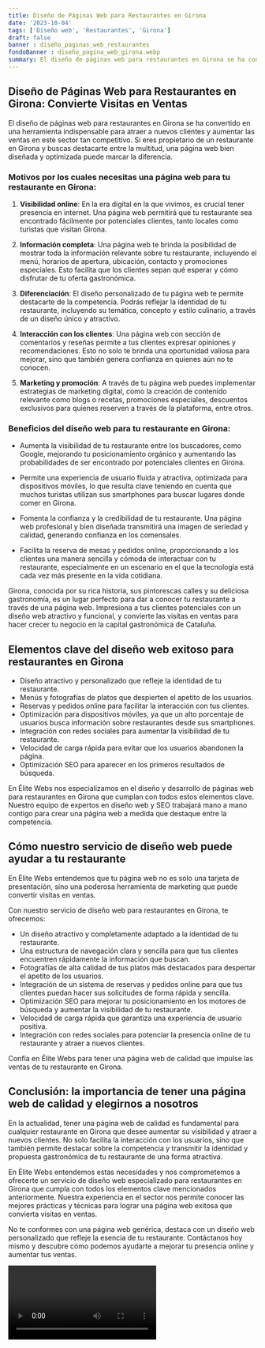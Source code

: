 ```yaml
---
title: Diseño de Páginas Web para Restaurantes en Girona
date: '2023-10-04'
tags: ['Diseño web', 'Restaurantes', 'Girona']
draft: false
banner : diseño_paginas_web_restaurantes
fondoBanner : diseño_pagina_web_girona.webp
summary: El diseño de páginas web para restaurantes en Girona se ha convertido en una herramienta indispensable para atraer a nuevos clientes y aumentar las ventas en este sector tan competitivo. Si eres propietario de un restaurante en Girona y buscas destacarte entre la multitud, una página web bien diseñada y optimizada puede marcar la diferencia.
---
```


## Diseño de Páginas Web para Restaurantes en Girona: Convierte Visitas en Ventas

El diseño de páginas web para restaurantes en Girona se ha convertido en una herramienta indispensable para atraer a nuevos clientes y aumentar las ventas en este sector tan competitivo. Si eres propietario de un restaurante en Girona y buscas destacarte entre la multitud, una página web bien diseñada y optimizada puede marcar la diferencia.

### Motivos por los cuales necesitas una página web para tu restaurante en Girona:

1. **Visibilidad online**: En la era digital en la que vivimos, es crucial tener presencia en internet. Una página web permitirá que tu restaurante sea encontrado fácilmente por potenciales clientes, tanto locales como turistas que visitan Girona.

2. **Información completa**: Una página web te brinda la posibilidad de mostrar toda la información relevante sobre tu restaurante, incluyendo el menú, horarios de apertura, ubicación, contacto y promociones especiales. Esto facilita que los clientes sepan qué esperar y cómo disfrutar de tu oferta gastronómica.

3. **Diferenciación**: El diseño personalizado de tu página web te permite destacarte de la competencia. Podrás reflejar la identidad de tu restaurante, incluyendo su temática, concepto y estilo culinario, a través de un diseño único y atractivo.

4. **Interacción con los clientes**: Una página web con sección de comentarios y reseñas permite a tus clientes expresar opiniones y recomendaciones. Esto no solo te brinda una oportunidad valiosa para mejorar, sino que también genera confianza en quienes aún no te conocen.

5. **Marketing y promoción**: A través de tu página web puedes implementar estrategias de marketing digital, como la creación de contenido relevante como blogs o recetas, promociones especiales, descuentos exclusivos para quienes reserven a través de la plataforma, entre otros.

### Beneficios del diseño web para tu restaurante en Girona:

- Aumenta la visibilidad de tu restaurante entre los buscadores, como Google, mejorando tu posicionamiento orgánico y aumentando las probabilidades de ser encontrado por potenciales clientes en Girona.

- Permite una experiencia de usuario fluida y atractiva, optimizada para dispositivos móviles, lo que resulta clave teniendo en cuenta que muchos turistas utilizan sus smartphones para buscar lugares donde comer en Girona.

- Fomenta la confianza y la credibilidad de tu restaurante. Una página web profesional y bien diseñada transmitirá una imagen de seriedad y calidad, generando confianza en los comensales.

- Facilita la reserva de mesas y pedidos online, proporcionando a los clientes una manera sencilla y cómoda de interactuar con tu restaurante, especialmente en un escenario en el que la tecnología está cada vez más presente en la vida cotidiana.

Girona, conocida por su rica historia, sus pintorescas calles y su deliciosa gastronomía, es un lugar perfecto para dar a conocer tu restaurante a través de una página web. Impresiona a tus clientes potenciales con un diseño web atractivo y funcional, y convierte las visitas en ventas para hacer crecer tu negocio en la capital gastronómica de Cataluña.

<GifSeo />

<Cta />

## Elementos clave del diseño web exitoso para restaurantes en Girona

- Diseño atractivo y personalizado que refleje la identidad de tu restaurante.
- Menús y fotografías de platos que despierten el apetito de los usuarios.
- Reservas y pedidos online para facilitar la interacción con tus clientes.
- Optimización para dispositivos móviles, ya que un alto porcentaje de usuarios busca información sobre restaurantes desde sus smartphones.
- Integración con redes sociales para aumentar la visibilidad de tu restaurante.
- Velocidad de carga rápida para evitar que los usuarios abandonen la página.
- Optimización SEO para aparecer en los primeros resultados de búsqueda.

En Élite Webs nos especializamos en el diseño y desarrollo de páginas web para restaurantes en Girona que cumplan con todos estos elementos clave. Nuestro equipo de expertos en diseño web y SEO trabajará mano a mano contigo para crear una página web a medida que destaque entre la competencia.

## Cómo nuestro servicio de diseño web puede ayudar a tu restaurante

En Élite Webs entendemos que tu página web no es solo una tarjeta de presentación, sino una poderosa herramienta de marketing que puede convertir visitas en ventas. 

Con nuestro servicio de diseño web para restaurantes en Girona, te ofrecemos:
- Un diseño atractivo y completamente adaptado a la identidad de tu restaurante.
- Una estructura de navegación clara y sencilla para que tus clientes encuentren rápidamente la información que buscan.
- Fotografías de alta calidad de tus platos más destacados para despertar el apetito de los usuarios.
- Integración de un sistema de reservas y pedidos online para que tus clientes puedan hacer sus solicitudes de forma rápida y sencilla.
- Optimización SEO para mejorar tu posicionamiento en los motores de búsqueda y aumentar la visibilidad de tu restaurante.
- Velocidad de carga rápida que garantiza una experiencia de usuario positiva.
- Integración con redes sociales para potenciar la presencia online de tu restaurante y atraer a nuevos clientes.

Confía en Élite Webs para tener una página web de calidad que impulse las ventas de tu restaurante en Girona.

## Conclusión: la importancia de tener una página web de calidad y elegirnos a nosotros

En la actualidad, tener una página web de calidad es fundamental para cualquier restaurante en Girona que desee aumentar su visibilidad y atraer a nuevos clientes. No solo facilita la interacción con los usuarios, sino que también permite destacar sobre la competencia y transmitir la identidad y propuesta gastronómica de tu restaurante de una forma atractiva.

En Élite Webs entendemos estas necesidades y nos comprometemos a ofrecerte un servicio de diseño web especializado para restaurantes en Girona que cumpla con todos los elementos clave mencionados anteriormente. Nuestra experiencia en el sector nos permite conocer las mejores prácticas y técnicas para lograr una página web exitosa que convierta visitas en ventas.

No te conformes con una página web genérica, destaca con un diseño web personalizado que refleje la esencia de tu restaurante. Contáctanos hoy mismo y descubre cómo podemos ayudarte a mejorar tu presencia online y aumentar tus ventas.

<Video />

<CtaBot job='Restaurantes' city='Girona'/>

<Gmaps query='Girona+españa+maps' />